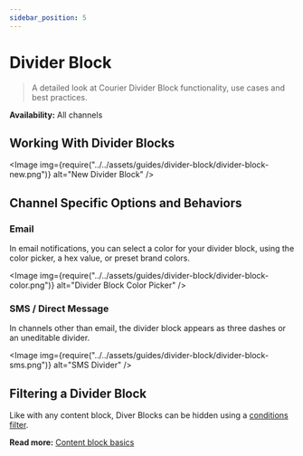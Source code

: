 ```yaml
---
sidebar_position: 5
---
```



# Divider Block

> A detailed look at Courier Divider Block functionality, use cases and best practices.

**Availability:** All channels

## Working With Divider Blocks

<Image
  img={require("../../assets/guides/divider-block/divider-block-new.png")}
  alt="New Divider Block"
/>

## Channel Specific Options and Behaviors

### Email

In email notifications, you can select a color for your divider block, using the color picker, a hex value, or preset brand colors.

<Image
  img={require("../../assets/guides/divider-block/divider-block-color.png")}
  alt="Divider Block Color Picker"
/>

### SMS / Direct Message

In channels other than email, the divider block appears as three dashes or an uneditable divider.

<Image
  img={require("../../assets/guides/divider-block/divider-block-sms.png")}
  alt="SMS Divider"
/>

## Filtering a Divider Block 

Like with any content block, Diver Blocks can be hidden using a [conditions filter](../notification-settings/send-conditions.mdx/#for-content-blocks).

**Read more:** [Content block basics](content-block-basics.mdx)